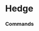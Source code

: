# Hedge




### Commands
<ul className="grid grid-cols-1 md:grid-cols-2 lg:grid-cols-3 xl:grid-cols-4 gap-4 -ml-6">
<ReferenceCard
    title="Add"
    description="Add options to the diagram."
    url="/terminal/reference/stocks/options/hedge/add"
    command
/>
<ReferenceCard
    title="List"
    description="Lists available calls and puts."
    url="/terminal/reference/stocks/options/hedge/list"
    command
/>
<ReferenceCard
    title="Pick"
    description="This function plots option hedge diagrams"
    url="/terminal/reference/stocks/options/hedge/pick"
    command
/>
<ReferenceCard
    title="Plot"
    description="This function plots option payoff diagrams"
    url="/terminal/reference/stocks/options/hedge/plot"
    command
/>
<ReferenceCard
    title="Rmv"
    description="Remove one of the options to be shown in the hedge."
    url="/terminal/reference/stocks/options/hedge/rmv"
    command
/>
<ReferenceCard
    title="Sop"
    description="Displays selected option"
    url="/terminal/reference/stocks/options/hedge/sop"
    command
/>
</ul>
